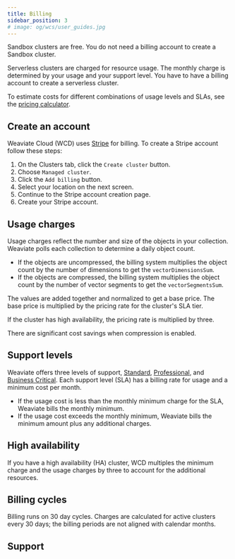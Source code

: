 ```yaml
---
title: Billing
sidebar_position: 3
# image: og/wcs/user_guides.jpg
---
```


Sandbox clusters are free. You do not need a billing account to create a Sandbox cluster.

Serverless clusters are charged for resource usage. The monthly charge is determined by your usage and your support level. You have to have a billing account to create a serverless cluster.

To estimate costs for different combinations of usage levels and SLAs, see the [pricing calculator](https://weaviate.io/services/serverless).

## Create an account

Weaviate Cloud (WCD) uses [Stripe](https://stripe.com/) for billing. To create a Stripe account follow these steps:

1. On the Clusters tab, click the `Create cluster` button.
1. Choose `Managed cluster`.
1. Click the `Add billing` button.<br/>
1. Select your location on the next screen.
1. Continue to the Stripe account creation page.<br/>
1. Create your Stripe account.

## Usage charges

Usage charges reflect the number and size of the objects in your collection. Weaviate polls each collection to determine a daily object count.

- If the objects are uncompressed, the billing system multiplies the object count by the number of dimensions to get the `vectorDimensionsSum`.
- If the objects are compressed, the billing system multiplies the object count by the number of vector segments to get the `vectorSegmentsSum`.

The values are added together and normalized to get a base price. The base price is multiplied by the pricing rate for the cluster's SLA tier.

If the cluster has high availability, the pricing rate is multiplied by three.

There are significant cost savings when compression is enabled.

## Support levels

Weaviate offers three levels of support, [Standard](/cloud/platform/support-levels#standard-support), [Professional](/cloud/platform/support-levels#professional-support), and [Business Critical](/cloud/platform/support-levels#business-critical-support). Each support level (SLA) has a billing rate for usage and a minimum cost per month.

- If the usage cost is less than the monthly minimum charge for the SLA, Weaviate bills the monthly minimum.
- If the usage cost exceeds the monthly minimum, Weaviate bills the minimum amount plus any additional charges.

## High availability

If you have a high availability (HA) cluster, WCD multiples the minimum charge and the usage charges by three to account for the additional resources.

## Billing cycles

Billing runs on 30 day cycles. Charges are calculated for active clusters every 30 days; the billing periods are not aligned with calendar months.

## Support


<SupportAndTrouble />
